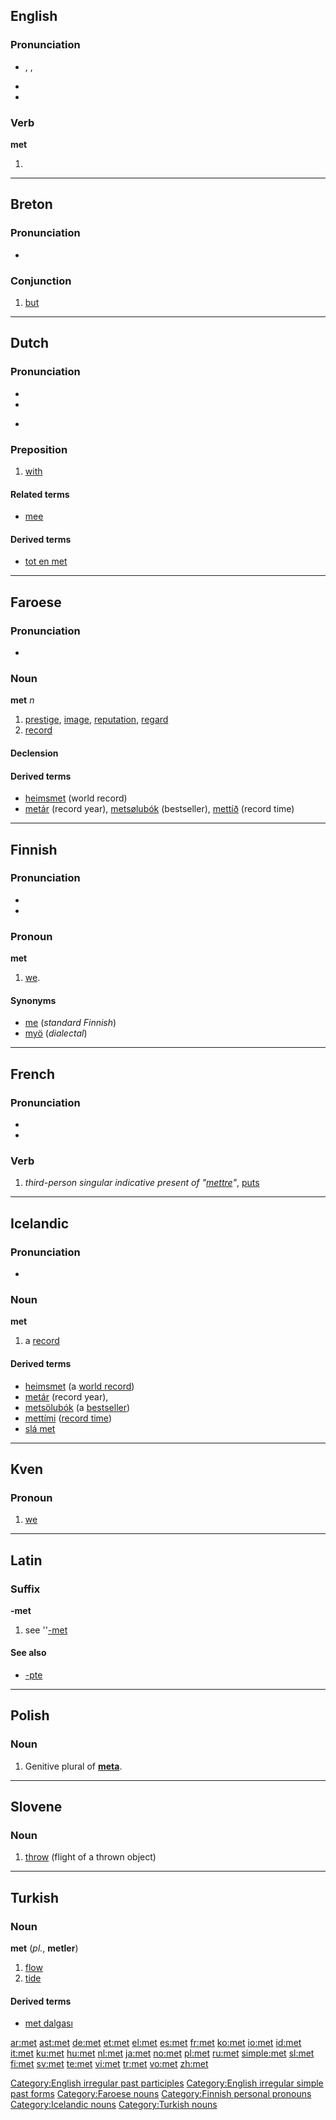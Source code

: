 {{also|Met|-met|MET}}

==English==
{{rank|able|five|need|394|met|boy|c.|strong}}
{{wikipedia}}

===Pronunciation===
* {{enPR|met}}, {{IPA|/mεt/}}, {{SAMPA|/mEt/}}
* {{audio|en-us-met.ogg|Audio (US)}}
* {{rhymes|ɛt}}

===Verb===
'''met'''

# {{past of|[[meet]]}}

[[Category:English irregular past participles]]
[[Category:English irregular simple past forms]]

----

==Breton==

===Pronunciation===
* {{IPA|/mɛd/|lang=br}}

===Conjunction===
{{infl|br|conjunction}}

# [[but]]

----

==Dutch==

===Pronunciation===
* {{audio|Nl-met.ogg|audio}}
* {{IPA|/mεt/|lang=nl}}
* {{i|Flemish}} {{IPA|/mε/|lang=nl}}

===Preposition===
{{infl|nl|preposition}}

# [[with]]

====Related terms====
* [[mee#Dutch|mee]]

====Derived terms====
* [[tot en met]]

----

==Faroese==

===Pronunciation===
* {{IPA|/meːt/|lang=fo}}

===Noun===
'''met''' ''n''

# [[prestige]], [[image]], [[reputation]], [[regard]]
# [[record]]

====Declension====
{{fo-decl-noun-n3|met}}

====Derived terms====
* [[heimsmet]] (world record)
* [[metár]]  (record year), [[metsølubók]] (bestseller), [[mettíð]] (record time)

[[Category:Faroese nouns]]

----

==Finnish==

===Pronunciation===
* {{hyphenation|met}}
* {{IPA|lang=fi|[met]}}

===Pronoun===
'''met'''

# {{context|personal|dialectal|lang=fi}} [[we]].

====Synonyms====
* [[me#Finnish|me]] (''standard Finnish'')
* [[myö]] (''dialectal'')

[[Category:Finnish personal pronouns]]

----

==French==

===Pronunciation===
* {{IPA|mɛ|lang=fr}}
* {{homophones|mets}}

===Verb===
{{infl|fr|verb form}}

# ''third-person singular indicative present of "[[mettre]]"'', [[put]]s

----

==Icelandic==

===Pronunciation===
* {{IPA|/meːt/|lang=is}}

===Noun===
'''met''' {{n}}

# a [[record]]

====Derived terms====
* [[heimsmet]] (a [[world record]])
* [[metár]]  (record year),
* [[metsölubók]] (a [[bestseller]])
* [[mettími]] ([[record time]])
* [[slá met]]

[[Category:Icelandic nouns]]

----

==Kven==

===Pronoun===
{{infl|fkv|pronoun}}

# {{personal|lang=Kven}} [[we]]

----

==Latin==

===Suffix===
'''-met'''

# see ''[[-met#Latin|-met]]

====See also====
* [[-pte]]

----

==Polish==

===Noun===
{{infl|pl|noun form}}

# Genitive plural of '''[[meta#Polish|meta]]'''.

----

==Slovene==

===Noun===
{{infl|sl|noun|g=m}}

# [[throw]] (flight of a thrown object)

{{tbot entry|Slovene|throw|2008|April|sl}}

----

==Turkish==

===Noun===
'''met''' (''pl.'', '''metler''')

# [[flow]]
# [[tide]]

====Derived terms====
* [[met dalgası]]

[[Category:Turkish nouns]]

[[ar:met]]
[[ast:met]]
[[de:met]]
[[et:met]]
[[el:met]]
[[es:met]]
[[fr:met]]
[[ko:met]]
[[io:met]]
[[id:met]]
[[it:met]]
[[ku:met]]
[[hu:met]]
[[nl:met]]
[[ja:met]]
[[no:met]]
[[pl:met]]
[[ru:met]]
[[simple:met]]
[[sl:met]]
[[fi:met]]
[[sv:met]]
[[te:met]]
[[vi:met]]
[[tr:met]]
[[vo:met]]
[[zh:met]]